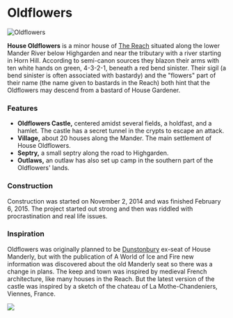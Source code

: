 

# Oldflowers

<Image
  src="https://cdn.sanity.io/images/1as7cn02/production/a3127a9fdb6c1f60b0d0840b733abc49d6364b3b-1920x1017.png?w=976&h=350&fit=crop&crop=center&auto=format"
  alt="Oldflowers"
  width={976}
  height={350}
/>

<ProjectDetails
  floatRight
  region="Reach"
  house="House Oldflowers"
  type="Castle"
  status="Completed"
  warp="/warp oldflowers"
  projectLead="Crunchy_Taco34, EStoop"
  dateStarted="November 2, 2014"
  dateCompleted="November 2, 2014"
/>

**House Oldflowers** is a minor house of [The Reach](https://westeroscraft.fandom.com/wiki/The_Reach) situated along the lower Mander River below Highgarden and near the tributary with a river starting in Horn Hill. According to semi-canon sources they blazon their arms with ten white hands on green, 4-3-2-1, beneath a red bend sinister. Their sigil (a bend sinister is often associated with bastardy) and the "flowers" part of their name (the name given to bastards in the Reach) both hint that the Oldflowers may descend from a bastard of House Gardener.

### Features

- **Oldflowers Castle,** centered amidst several fields, a holdfast, and a hamlet. The castle has a secret tunnel in the crypts to escape an attack.
- **Village,** about 20 houses along the Mander. The main settlement of House Oldflowers.
- **Septry,** a small septry along the road to Highgarden.
- **Outlaws,** an outlaw has also set up camp in the southern part of the Oldflowers' lands.

### Construction

Construction was started on November 2, 2014 and was finished February 6, 2015. The project started out strong and then was riddled with procrastination and real life issues.

### Inspiration

Oldflowers was originally planned to be [Dunstonbury](https://westeroscraft.com/wiki/reach/dunstonbury) ex-seat of House Manderly, but with the publication of A World of Ice and Fire new information was discovered about the old Manderly seat so there was a change in plans. The keep and town was inspired by medieval French architecture, like many houses in the Reach. But the latest version of the castle was inspired by a sketch of the chateau of La Mothe-Chandeniers, Viennes, France.

![](https://cdn.sanity.io/images/1as7cn02/production/5762f11e906946ecfa30b0afe2c8a142c37fa8cd-640x493.jpg)
